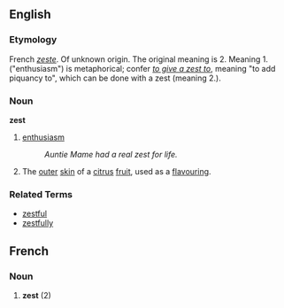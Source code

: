 ==English==
===Etymology===
French ''[[zeste]]''. Of unknown origin. The original meaning is 2. Meaning 1. ("enthusiasm") is metaphorical; confer ''[[to give a zest to]]'', meaning "to add piquancy to", which can be done with a zest (meaning 2.).
===Noun===
'''zest'''
# [[enthusiasm]]
#: ''Auntie Mame had a real zest for life.''
# The [[outer]] [[skin]] of a [[citrus]] [[fruit]], used as a [[flavour]]ing.

===Related Terms===
*[[zestful]]
*[[zestfully]]


==French==
===Noun===
# '''zest''' (2)